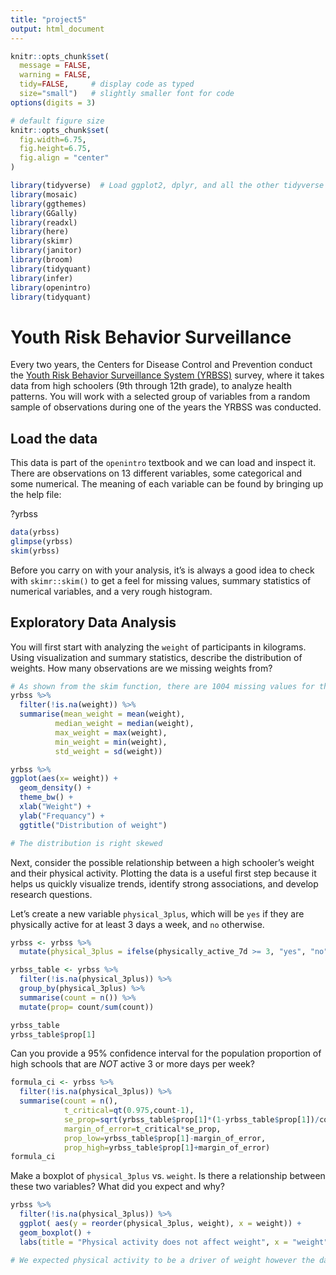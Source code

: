 ```yaml
---
title: "project5"
output: html_document
---
```


```r
knitr::opts_chunk$set(
  message = FALSE, 
  warning = FALSE, 
  tidy=FALSE,     # display code as typed
  size="small")   # slightly smaller font for code
options(digits = 3)

# default figure size
knitr::opts_chunk$set(
  fig.width=6.75, 
  fig.height=6.75,
  fig.align = "center"
)
```


```r
library(tidyverse)  # Load ggplot2, dplyr, and all the other tidyverse packages
library(mosaic)
library(ggthemes)
library(GGally)
library(readxl)
library(here)
library(skimr)
library(janitor)
library(broom)
library(tidyquant)
library(infer)
library(openintro)
library(tidyquant)
```


# Youth Risk Behavior Surveillance

Every two years, the Centers for Disease Control and Prevention conduct the [Youth Risk Behavior Surveillance System (YRBSS)](https://www.cdc.gov/healthyyouth/data/yrbs/index.htm) survey, where it takes data from high schoolers (9th through 12th grade), to analyze health patterns. You will work with a selected group of variables from a random sample of observations during one of the years the YRBSS was conducted.

## Load the data

This data is part of the `openintro` textbook and we can load and inspect it. There are observations on 13 different variables, some categorical and some numerical. The meaning of each variable can be found by bringing up the help file:

?yrbss

```r
data(yrbss)
glimpse(yrbss)
skim(yrbss)
```

Before you carry on with your analysis, it's is always a good idea to check with `skimr::skim()` to get a feel for missing values, summary statistics of numerical variables, and a very rough histogram.

## Exploratory Data Analysis

You will first start with analyzing the `weight` of participants in kilograms. Using visualization and summary statistics, describe the distribution of weights. How many observations are we missing weights from?

```r
# As shown from the skim function, there are 1004 missing values for the "weight" variable
yrbss %>% 
  filter(!is.na(weight)) %>% 
  summarise(mean_weight = mean(weight),
          median_weight = median(weight),
          max_weight = max(weight),
          min_weight = min(weight),
          std_weight = sd(weight))

yrbss %>% 
ggplot(aes(x= weight)) +
  geom_density() +
  theme_bw() +
  xlab("Weight") +
  ylab("Frequancy") +
  ggtitle("Distribution of weight")

# The distribution is right skewed  

```

Next, consider the possible relationship between a high schooler’s weight and their physical activity. Plotting the data is a useful first step because it helps us quickly visualize trends, identify strong associations, and develop research questions.

Let’s create a new variable `physical_3plus`, which will be `yes` if they are physically active for at least 3 days a week, and `no` otherwise.

  
```r
yrbss <- yrbss %>% 
  mutate(physical_3plus = ifelse(physically_active_7d >= 3, "yes", "no"))

yrbss_table <- yrbss %>% 
  filter(!is.na(physical_3plus)) %>% 
  group_by(physical_3plus) %>% 
  summarise(count = n()) %>% 
  mutate(prop= count/sum(count))

yrbss_table
yrbss_table$prop[1]

```
Can you provide a 95% confidence interval for the population proportion of high schools that are *NOT* active 3 or more days per week?
```r
formula_ci <- yrbss %>% 
  filter(!is.na(physical_3plus)) %>%
  summarise(count = n(),
            t_critical=qt(0.975,count-1),
            se_prop=sqrt(yrbss_table$prop[1]*(1-yrbss_table$prop[1])/count),
            margin_of_error=t_critical*se_prop,
            prop_low=yrbss_table$prop[1]-margin_of_error,
            prop_high=yrbss_table$prop[1]+margin_of_error)
formula_ci

```
Make a boxplot of `physical_3plus` vs. `weight`. Is there a relationship between these two variables? What did you expect and why?

```r
yrbss %>% 
  filter(!is.na(physical_3plus)) %>% 
  ggplot( aes(y = reorder(physical_3plus, weight), x = weight)) +
  geom_boxplot() + 
  labs(title = "Physical activity does not affect weight", x = "weight", y = "physically active for at least 3 days a week")

# We expected physical activity to be a driver of weight however the data shows that that might not be the case 
```